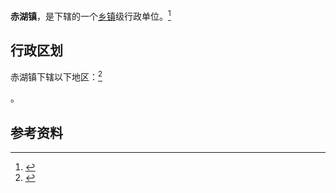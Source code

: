 {{中国乡级行政区|35/06/23/103/000|景观照片文件名 = Chihu - S201 - P1260074.JPG
|景观照片描述 = 
}}
'''赤湖镇'''，是{{PRC admin/fullname|35/06/23/103/000|3}}下辖的一个[[乡镇|乡镇]]级行政单位。<ref>{{PRC admin/ref sgc|{{PRC admin/parent|35/06/23/103/000}}}}</ref>

== 行政区划 ==
{{commonscat|Chihu}}
赤湖镇下辖以下地区：<ref>{{PRC admin/ref sgc|35/06/23/103/000}}</ref>

{{PRC admin/children|35/06/23/103/000}}。

== 参考资料 ==

{{reflist}}

{{行政区划小作品}}
{{PRC admin/navcat|35/06/23/103/000}}